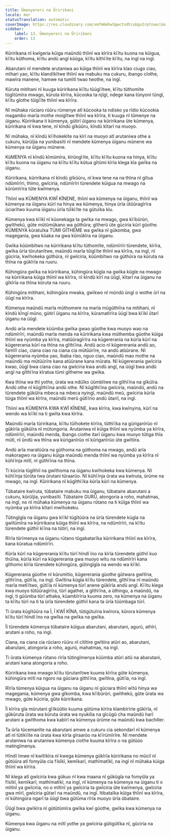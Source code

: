 ```yaml
---
title: Ũmenyereri na Ũririkani
locale: mer
statusTranslation: automatic
coverImage: https://res.cloudinary.com/xmfm6mhw3gwctndtcubgx2rptnae/image/upload/v1740337243/small_cover_educacion_fundamental_a051170f1c.webp
sidebar:
    label: 13. Ũmenyereri na Ũririkani
    order: 13
---
```

Kũririkana nĩ kwĩgeria kũiga maũndũ thĩinĩ wa kĩrĩra kĩĩtu kuona na kũigua, kĩĩtu kũthoma, kĩĩtu andũ angĩ kũũga, kĩĩtu kĩthĩĩte kĩĩtu, na ingĩ na ingĩ.

Abarutani nĩ mendete arutaniwa ao kũiga thĩinĩ wa kĩrĩra kĩao ciugo ciao, mĩhari yao, kĩĩtu kĩandĩkĩtwe thĩinĩ wa mabuku ma cukuru, ibango cĩothe, mawĩra manene, hamwe na tumĩtĩ twao twothe, na ingĩ.

Kũruta mitihani nĩ kuuga kũririkana kĩĩtu tũũgĩĩtwe, kĩĩtu tũthomĩte tũgĩtũmĩra mwago, kũruta kĩrĩra, kũcooka ta njĩgĩ, ndege kana tũnyoni tũngĩ, kĩĩtu gĩothe tũigĩĩte thĩinĩ wa kĩrĩra.

Nĩ mũhaka rũciaro rũũru rũmenye atĩ kũcooka ta ndisko ya rĩdio kũcookia magambo marĩa mothe moigĩtwe thĩinĩ wa kĩrĩra, ti kuuga nĩ tũmenye na ũiganu. Kũririkana ti kũmenya, gũtirĩ ũiganu na kũririkana ũte kũmenya, kũririkana nĩ kwa tene, nĩ kĩndũ gĩkũũru, kĩndũ kĩtarĩ na muoyo.

Nĩ mũhaka, nĩ kĩndũ kĩĩhokekĩte na kĩrĩ na muoyo atĩ arutaniwa othe a cukuru, kũrũĩjia na yunibasĩti nĩ mendete kũmenya ũiganu mũnene wa kũmenya na ũiganu mũnene.

KũMENYA nĩ kĩndũ kĩmũmĩra, kĩrũngĩĩte, kĩĩtu kĩĩtu kuona na hinya, kĩĩtu kĩĩtu kuona na ũiganu na kĩĩtu kĩĩtu kũtua gĩtũmi kĩrĩa kĩega kĩa gwĩka na ũiganu.

Kũririkana, kũririkana nĩ kĩndũ gĩkũũru, nĩ kwa tene na na thĩna nĩ gĩtua ndũmĩrĩri, thimo, gwĩciria, ndũmĩrĩri tũrendete kũigua na mwago na kũrũmĩrĩra tũte kwĩmenya.

Thĩinĩ wa KŨMENYA KWĨ KĨNENE, thĩinĩ wa kũmenya na ũiganu, thĩinĩ wa kũmenya na ũiganu kũrĩ na hinya wa kũmenya, hinya ũrĩa ũtũũragĩrĩra ũciarĩtwo kuuma ũiganu ũrĩa tũĩkĩĩte na gũtuĩka kĩu.

Kũmenya kwa kĩĩkĩ nĩ kũonekaga ta gwĩka na mwago, gwa kĩĩbũrũri, gwĩthekũ, gũte mũtũmũkano wa gũthũra; gĩtherũ ũte gũciria kũrĩ gũothe. KŨMENYA kũratuĩka TŨMI GĨTHEME wa gwĩka nĩ gũkomba, gwa magegania, gwa kũaka na gwa kũinũkĩra na ũiganu.

Gwĩka kũũmbĩtwo na kũririkana kĩĩtu tũthomĩte, ndũmĩrĩri tũrendete, kĩrĩra, gwĩka ũrĩa tũrutanĩtwe, maũndũ marĩa tũigĩĩte thĩinĩ wa kĩrĩra, na ingĩ, nĩ gũciria, kwĩhokeka gũthũra, nĩ gwĩciria, kũũmbĩtwo na gũthũra na kũruta na thĩna na gũkĩrĩa na ruuru.

Kũhingũra gwĩka na kũririkana, kũhingũra kũgĩa na gwĩka kũgĩe na mwago na kũririkana kũiga thĩinĩ wa kĩrĩra, nĩ kĩndũ kĩrĩ na ũũgĩ, kĩtarĩ na ũiganu na gĩkĩrĩa na thĩna kũruta na ruuru.

Kũhingũra mitihani, kũhingũra mwaka, gwĩkwo nĩ mũndũ ũngĩ o wothe ũrĩ na ũũgĩ na kĩrĩra.

Kũmenya maũndũ marĩa mũthomere na marĩa mũgũthiĩra na mitihani, nĩ kĩndũ kĩngĩ mũno, gũtirĩ ũiganu na kĩrĩra, kũramatĩrĩra ũũgĩ bwa kĩĩkĩ ũtarĩ ũiganu na ũũgĩ.

Andũ arĩa mendete kũũmba gwĩka gwao gũothe kwa muoyo wao na ndũmĩrĩri, maũndũ marĩa menda na kũririkana kwa mũthemba gũothe kũiga thĩinĩ wa nyũmba ya kĩrĩra, matũũragĩrĩra na kũgererania na kũrĩa kũrĩ na kũgererania kũrĩ na thĩna na gĩthĩĩna. Andũ acio nĩ kũgererania andũ ao, famĩlĩ ciao, ciana ciao na ciana cia mũtũũrĩre, na andũ atũũrane. Nĩ kũgererania nyũmba yao, ibaba rĩao, nguo ciao, maũndũ mao mothe na maũndũ ma mũtũũrĩre kana atũũrane kana mũrata. Nĩ kũgererania gwĩciria kwao, ũũgĩ bwa ciana ciao na gwĩciria kwa andũ angĩ, na ũũgĩ bwa andũ angĩ na gĩthĩĩna kĩratua tũmi gĩtheme wa gwĩka.

Kwa thĩna wa thĩ yothe, ũrata wa ndũĩko ũũmbĩtwe na gĩthĩĩna na gĩkũĩra. Andũ othe nĩ kũgĩthĩĩna andũ othe. Nĩ kũgĩthĩĩna gwĩciria, maũndũ, andũ na tũrendete gũkũĩra mbeca na mbeca nyingĩ, maũndũ meũ, gwĩciria kũrĩa tũiga thĩinĩ wa kĩrĩra, maũndũ merũ gũtĩĩrio andũ ũtariĩ, na ingĩ.

Thĩinĩ wa KŨMENYA KWA KWĨ KĨNENE, kwa kĩrĩra, kwa kwĩnyina, kũrĩ na wendo wa kĩĩkĩ na ti gwĩta kwa kĩrĩra.

Maũndũ marĩa tũririkana, kĩĩtu tũĩhokete kĩrĩra, tũthĩĩka na gũriganĩrũo nĩ gũkĩrĩa gũkũĩra nĩ mũtongoria. Arutaniwa nĩ kũiga thĩinĩ wa nyũmba ya kĩrĩra, ndũmĩrĩri, maũndũ menda, ibango ciothe itarĩ ũiganu kwa muoyo tũtiga thĩa mũtĩ, nĩ ũndũ wa thĩna wa kũriganĩrũo nĩ kũriganĩrũo ũte gwĩtiira.

Andũ arĩa maratũũra na gũthoma na gũthoma na mwago, andũ arĩa makoragwo na ũiganu kũiga maũndũ menda thĩinĩ wa nyũmba ya kĩrĩra nĩ kũhĩĩnja mĩtĩ, nĩ gũthĩĩna na thĩna.

Ti kũciria tũgĩthiĩ na gwĩthoma na ũiganu kwĩhokeka kwa kũmenya. Nĩ kũhĩĩnja tũrũta twa ũrutani tũraarũo. Nĩ kũhĩĩnja ũrata wa kwĩruta, ũrũme na mwago, na ingĩ. Kũririkana nĩ kũgĩthĩĩka kũrĩa kũrĩ na kũmenya.

Tũbataire kwĩruta, tũbataire mabuku ma ũiganu, tũbataire abarutani a cukuru, kũrũĩjia, yunibasĩti. Tũbataire GURŨ, atongoria a roho, mahatmas, na ingĩ, no nĩ mũhaka kũmenya na ũiganu rũtano na ti kũĩga thĩinĩ wa nyũmba ya kĩrĩra kĩtarĩ mwĩhokeku.

Tũtingĩgĩa na ũiganu gwa kĩĩkĩ tũgĩtũũra na ũrĩa tũrendete kũgĩa na gwĩtũmĩra na kũririkana kũiga thĩinĩ wa kĩrĩra, na ndũmĩrĩri, na kĩĩtu tũrendete gũthiĩ kĩĩna na tũtirĩ, na ingĩ.

Rĩrĩa tũrĩmenya na ũiganu rũtano tũgabatarĩka kũririkana thĩinĩ wa kĩrĩra, kana kũratua ndũmĩrĩri.

Kũrĩa kũrĩ na kũgererania kĩĩtu tũrĩ hĩndĩ ĩno na kĩrĩa tũrendete gũthiĩ kuo thũĩna, kũrĩa kũrĩ na kũgererania gwa muoyo wĩtu na ndũmĩrĩri kana gĩthomo kĩrĩa tũrendete kũhingũra, gũtingĩgĩa na wendo wa kĩĩkĩ.

Kũgererania gũothe nĩ kũrumĩtio, kũgererania gũothe gũtwara gwĩtĩna, gĩthĩĩna, gũtĩĩa, na ingĩ. Gwĩtĩna kũgĩa kĩĩtu tũrendete, gĩthĩĩna nĩ maũndũ marĩa metĩĩtwo, gũtĩĩa nĩ kũmenya tũrĩ anene gũkĩrĩa andũ angĩ. Kĩĩtu kĩega kwa muoyo tũtũũragĩrĩra, tũrĩ agathei, a gĩthĩĩna, a ũthingu, a maũndũ, na ingĩ, ti gũũmba tũrĩ athaka, kũambĩrĩria kuuma zero, na kũmenya na ũiganu ta kĩĩtu tũrĩ na ti ta ũrĩa tũrendete gũthiĩ kana ta ũrĩa tũũmbaga tũrĩ.

Ti ũrata kũgĩtũũra na Ĩ, Ĩ KWĨ KĨNA, tũtigũtuĩria kwĩrora, kũrora kũmenya kĩĩtu tũrĩ hĩndĩ ĩno na gwĩka na gwĩka na gwĩka.

Ĩĩ tũrendete kũmenya tũbataire kũigua abarutani, abarutani, agurũ, athĩri, arutani a roho, na ingĩ.

Ciana, na ciana cia rũciaro rũũru nĩ cĩtĩtire gwĩtiira atũri ao, abarutani, abarutani, atongoria a roho, agurũ, mahatmas, na ingĩ.

Ti ũrata kũmenya rũtano rĩrĩa tũtingĩmenya kũũmba atũri aitũ na abarutani, arutani kana atongoria a roho.

Kũririkana kwa mwago kĩĩtu tũrutanĩtwe kuuma kĩrĩra gũte kũmenya, kũhingũra mĩtĩ na ngoro na gũciara gĩthĩĩna, gwĩtĩna, gũtĩĩa, na ingĩ.

Rĩrĩa tũmenya kũigua na ũiganu na ũiganu nĩ gũciara thĩinĩ wĩtũ hinya wa magegania, kũmenya gwa gĩkomba, kwa kĩĩbũrũri, gwĩthekũ, gũte ũrata wa mwago, gũte kũciria, gũte kũririkana.

Ĩĩ kĩrĩra gĩa mũrutani gĩĩkũũtio kuuma gũtũma kĩrĩra kĩambĩrĩrie gũkĩrĩa, nĩ gũkũruta ũrata wa kũruta ũrata wa nyukilia na gĩcũgũ cha maũndũ harĩ arutani a gwĩthoma kwa kabĩrĩ na kũmenya ũrũme na maũndũ kwa bachiller.

Ta ũrĩa tũcemanĩte na abarutani amwe a cukuru cia sekondarĩ nĩ kũmenya atĩ nĩ tũtikĩĩte na ũrata kwa kĩrĩa gĩraarũo na kĩĩrũmĩrĩre. Nĩ mendete arutaniwa na arutaniwa kũmenya ciothe kuuma kĩrĩra o na gũtũũo matingĩmenya.

Hĩndĩ ĩmwe nĩ kwĩtĩkĩra nĩ kwega kũmenya gũkĩrĩa kũririkana no mũciĩ nĩ gũtũũra atĩ fomyũla cia fĩsĩkĩ, kemĩkarĩ, mathĩmatĩkĩ, na ingĩ nĩ mũhaka kũiga thĩinĩ wa kĩrĩra.

Nĩ kĩega atĩ gwĩciria kwa gũkuo nĩ kwa maana nĩ gũkũgĩa na fomyũla ya fĩsĩkĩ, kemĩkarĩ, mathĩmatĩkĩ, na ingĩ, nĩ kũmenya na kũmenya na ũiganu ti o mĩtĩnĩ ya gwĩciria, no o mĩtĩnĩ ya gwĩciria ta gwĩciria ũte kwĩmenya, gwĩciria gwa mĩrĩ, gwĩciria gũtarĩ na maũndũ, na ingĩ. Itibataĩka kũiga thĩinĩ wa kĩrĩra, nĩ kũhingũra ngarĩ ta ũũgĩ bwa gũtũma rĩrĩa muoyo ũrĩa ũbataire.

Ũũgĩ bwa gwĩkĩra nĩ gũtũtũmĩra gwĩka kwĩ gũothe, gwĩka kwa kũmenya na ũiganu.

Kũmenya kwa ũiganu na mĩtĩ yothe ya gwĩciria gũtigũtĩka nĩ, gũciria na ũiganu.

